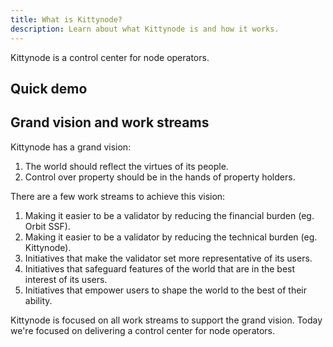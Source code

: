 ```yaml
---
title: What is Kittynode?
description: Learn about what Kittynode is and how it works.
---
```



Kittynode is a control center for node operators.

## Quick demo

<YouTube id="https://youtu.be/IMfQMJsOI60" />

## Grand vision and work streams

Kittynode has a grand vision:

1. The world should reflect the virtues of its people.
2. Control over property should be in the hands of property holders.

There are a few work streams to achieve this vision:

1. Making it easier to be a validator by reducing the financial burden (eg. Orbit SSF).
2. Making it easier to be a validator by reducing the technical burden (eg. Kittynode).
3. Initiatives that make the validator set more representative of its users.
4. Initiatives that safeguard features of the world that are in the best interest of its users.
5. Initiatives that empower users to shape the world to the best of their ability.

Kittynode is focused on all work streams to support the grand vision. Today we're focused on delivering a control center for node operators.
